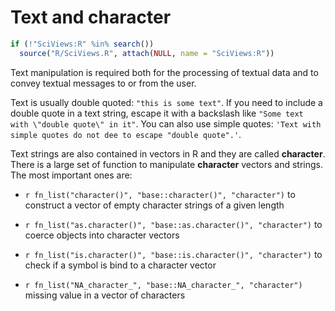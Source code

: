 # Text and character

```r
if (!"SciViews:R" %in% search())
  source("R/SciViews.R", attach(NULL, name = "SciViews:R"))
```

Text manipulation is required both for the processing of textual data and to convey textual messages to or from the user.

Text is usually double quoted: `"this is some text"`. If you need to include a double quote in a text string, escape it with a backslash like `"Some text with \"double quote\" in it"`. You can also use simple quotes: `'Text with simple quotes do not dee to escape "double quote".'`.

Text strings are also contained in vectors in R and they are called **character**. There is a large set of function to manipulate **character** vectors and strings. The most important ones are:

-   `r fn_list("character()", "base::character()", "character")` to construct a vector of empty character strings of a given length

-   `r fn_list("as.character()", "base::as.character()", "character")` to coerce objects into character vectors

-   `r fn_list("is.character()", "base::is.character()", "character")` to check if a symbol is bind to a character vector

-   `r fn_list("NA_character_", "base::NA_character_", "character")` missing value in a vector of characters
